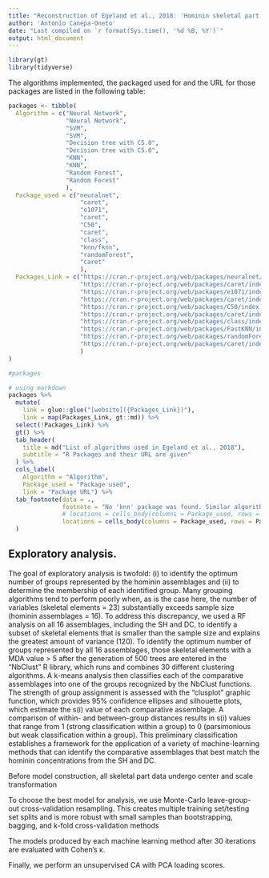 ```yaml
---
title: "Reconstruction of Egeland et al., 2018: 'Hominin skeletal part abundances...'"
author: 'Antonio Canepa-Oneto'
date: "Last compiled on `r format(Sys.time(), '%d %B, %Y')`"
output: html_document
---
```


```r
library(gt)
library(tidyverse)
```

The algorithms implemented, the packaged used for and the URL for those packages are listed in the following table:

```r
packages <- tibble(
  Algorithm = c("Neural Network",
                "Neural Network",
                "SVM", 
                "SVM", 
                "Decision tree with C5.0", 
                "Decision tree with C5.0",
                "KNN",
                "KNN",
                "Random Forest",
                "Random Forest"
                ),
  Package_used = c("neuralnet", 
                    "caret", 
                    "e1071", 
                    "caret", 
                    "C50",
                    "caret",
                    "class",
                    "knn/fknn",
                    "randomForest",
                    "caret"
                    ),
  Packages_Link = c("https://cran.r-project.org/web/packages/neuralnet/",
                    "https://cran.r-project.org/web/packages/caret/index.html",
                    "https://cran.r-project.org/web/packages/e1071/index.html",
                    "https://cran.r-project.org/web/packages/caret/index.html",
                    "https://cran.r-project.org/web/packages/C50/index.html",
                    "https://cran.r-project.org/web/packages/caret/index.html",
                    "https://cran.r-project.org/web/packages/class/index.html",
                    "https://cran.r-project.org/web/packages/FastKNN/index.html",
                    "https://cran.r-project.org/web/packages/randomForest/index.html",
                    "https://cran.r-project.org/web/packages/caret/index.html"
                    )
)

#packages
```

```r
# using markdown
packages %>%
  mutate(
    link = glue::glue("[website]({Packages_Link})"),
    link = map(Packages_Link, gt::md)) %>%
  select(!Packages_Link) %>% 
  gt() %>% 
  tab_header(
    title = md("List of algorithms used in Egeland et al., 2018"),
    subtitle = "R Packages and their URL are given"
  ) %>% 
  cols_label(
    Algorithm = "Algorithm",
    Package_used = "Package used",
    link = "Package URL") %>%  
  tab_footnote(data = .,
               footnote = "No 'knn' package was found. Similar algorithm in FastKNN - fknn",
               # locations = cells_body(columns = Package_used, rows = everything()
               locations = cells_body(columns = Package_used, rows = Package_used == 'knn/fknn')
  )
```

## Exploratory analysis. 

The goal of exploratory analysis is twofold: (i) to identify the optimum number of groups represented by the hominin assemblages and (ii) to determine the membership of each identified group. Many grouping algorithms tend to perform poorly when, as is the case here, the number of variables (skeletal elements = 23) substantially exceeds sample size (hominin assemblages = 16). To address this discrepancy, we used a RF analysis on all 16 assemblages, including the SH and DC, to identify a subset of skeletal elements that is smaller than the sample size and explains the greatest amount of variance (120). To identify the optimum number of groups represented by all 16 assemblages, those skeletal elements with a MDA value > 5 after the generation of 500 trees are entered in the “NbClust” R library, which runs and combines 30 different clustering algorithms. A k-means analysis then classifies each of the comparative assemblages into one of the groups recognized by the NbClust functions. The strength of group assignment is assessed with the “clusplot” graphic function, which provides 95% confidence ellipses and silhouette plots, which estimate the s(i) value of each comparative assemblage. A comparison of within- and between-group distances results in s(i) values that range from 1 (strong classification within a group) to 0 (parsimonious but weak classification within a group). This preliminary classification establishes a framework for the application of a variety of machine-learning methods that can identify the comparative assemblages that best match the hominin concentrations from the SH and DC.

Before model construction, all skeletal part data undergo center and scale transformation

To choose the best model for analysis, we use Monte-Carlo leave-group-out cross-validation resampling. This creates multiple training set/testing set splits and is more robust with small samples than bootstrapping, bagging, and k-fold cross-validation methods

The models produced by each machine learning method after 30 iterations are evaluated with Cohen’s κ.

Finally, we perform an unsupervised CA with PCA loading scores.


